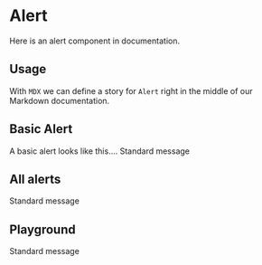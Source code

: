 
<Meta title="Elements/Alert" component={Alert} />

# Alert
Here is an alert component in documentation.

## Usage
With `MDX` we can define a story for `Alert` right in the middle of our Markdown documentation.

## Basic Alert
A basic alert looks like this....
<Story name="Alert/Base">
  <Alert heading="Alert with no link">Standard message</Alert>
</Story>

## All alerts
<Story name="Alert/All">
  <Alert type="info" heading="Info Alert" link="#" />
  <Alert type="warn" heading="Warning Alert" link="#" />
  <Alert heading="Alert with no link">Standard message</Alert>
</Story>

## Playground
<Canvas>
  <Alert type="info" heading="Info Alert" link="#" />
  <Alert type="warn" heading="Warning Alert" link="#" />
  <Alert heading="Alert with no link">Standard message</Alert>
</Canvas>